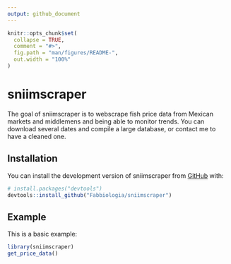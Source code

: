 ```yaml
---
output: github_document
---
```


<!-- README.md is generated from README.Rmd. Please edit that file -->

```r
knitr::opts_chunk$set(
  collapse = TRUE,
  comment = "#>",
  fig.path = "man/figures/README-",
  out.width = "100%"
)
```

# sniimscraper

<!-- badges: start -->
<!-- badges: end -->

The goal of sniimscraper is to webscrape fish price data from Mexican markets and middlemens and being able to monitor trends. You can download several dates and compile a large database, or contact me to have a cleaned one. 

## Installation

You can install the development version of sniimscraper from [GitHub](https://github.com/) with:


```r
# install.packages("devtools")
devtools::install_github("Fabbiologia/sniimscraper")
```

## Example

This is a basic example:

```r
library(sniimscraper)
get_price_data()
```
